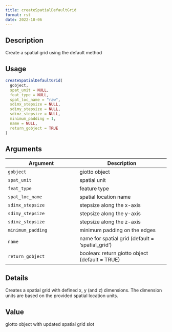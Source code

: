 ```yaml
--- 
title: createSpatialDefaultGrid 
format: rst 
date: 2022-10-06 
--- 
```


## Description

Create a spatial grid using the default method


## Usage

```r
createSpatialDefaultGrid(
  gobject,
  spat_unit = NULL,
  feat_type = NULL,
  spat_loc_name = "raw",
  sdimx_stepsize = NULL,
  sdimy_stepsize = NULL,
  sdimz_stepsize = NULL,
  minimum_padding = 1,
  name = NULL,
  return_gobject = TRUE
)
```


## Arguments

Argument      |Description
------------- |----------------
`gobject`     |     giotto object
`spat_unit`     |     spatial unit
`feat_type`     |     feature type
`spat_loc_name`     |     spatial location name
`sdimx_stepsize`     |     stepsize along the x-axis
`sdimy_stepsize`     |     stepsize along the y-axis
`sdimz_stepsize`     |     stepsize along the z-axis
`minimum_padding`     |     minimum padding on the edges
`name`     |     name for spatial grid (default = 'spatial_grid')
`return_gobject`     |     boolean: return giotto object (default = TRUE)


## Details

Creates a spatial grid with defined x, y (and z) dimensions.
 The dimension units are based on the provided spatial location units.


## Value

giotto object with updated spatial grid slot


